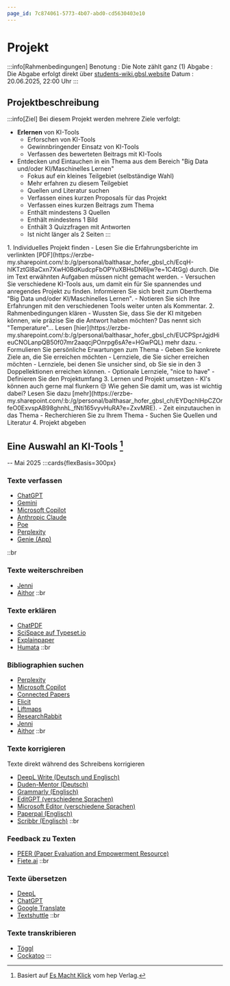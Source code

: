 ```yaml
---
page_id: 7c874061-5773-4b07-abd0-cd5630403e10
---
```


# Projekt

:::info[Rahmenbedingungen]
Benotung
: Die Note zählt ganz ($1$)
Abgabe
: Die Abgabe erfolgt direkt über [students-wiki.gbsl.website](https://students-wiki.gbsl.website/)
Datum
: 20.06.2025, 22:00 Uhr
:::

## Projektbeschreibung

:::info[Ziel]
Bei diesem Projekt werden mehrere Ziele verfolgt:
- **Erlernen** von KI-Tools
    - Erforschen von KI-Tools
    - Gewinnbringender Einsatz von KI-Tools
    - Verfassen des bewerteten Beitrags mit KI-Tools
- Entdecken und Eintauchen in ein Thema aus dem Bereich "Big Data und/oder KI/Maschinelles Lernen"
    - Fokus auf ein kleines Teilgebiet (selbständige Wahl)
    - Mehr erfahren zu diesem Teilgebiet
    - Quellen und Literatur suchen
    - Verfassen eines kurzen Proposals für das Projekt 
    - Verfassen eines kurzen Beitrags zum Thema
    - Enthält mindestens 3 Quellen
    - Enthält mindestens 1 Bild
    - Enthält 3 Quizzfragen mit Antworten
    - Ist nicht länger als 2 Seiten
:::


<Steps>
1. Individuelles Projekt finden
    - Lesen Sie die Erfahrungsberichte im verlinkten [PDF](https://erzbe-my.sharepoint.com/:b:/g/personal/balthasar_hofer_gbsl_ch/EcqH-hlKTztGl8aCxn7XwH0BdKudcpFbOPYuXBHsDN6ljw?e=1C4tGg) durch. Die im Text erwähnten Aufgaben müssen nicht gemacht werden.
    - Versuchen Sie verschiedene KI-Tools aus, um damit ein für Sie spannendes und anregendes Projekt zu finden. Informieren Sie sich breit zum Oberthema "Big Data und/oder KI/Maschinelles Lernen".
    - Notieren Sie sich Ihre Erfahrungen mit den verschiedenen Tools weiter unten als Kommentar.
2. Rahmenbedingungen klären
    - Wussten Sie, dass Sie der KI mitgeben können, wie präzise Sie die Antwort haben möchten? Das nennt sich "Temperature"... Lesen [hier](https://erzbe-my.sharepoint.com/:b:/g/personal/balthasar_hofer_gbsl_ch/EUCPSprJgjdHieuCNOLanpQB50f07mr2aaqcjPOnrpg6sA?e=HGwPQL) mehr dazu.
    - Formulieren Sie persönliche Erwartungen zum Thema
    - Geben Sie konkrete Ziele an, die Sie erreichen möchten
        - Lernziele, die Sie sicher erreichen möchten
        - Lernziele, bei denen Sie unsicher sind, ob Sie sie in den 3 Doppellektionen erreichen können.
        - Optionale Lernziele, "nice to have"
    - Definieren Sie den Projektumfang
3. Lernen und Projekt umsetzen
    - KI's können auch gerne mal flunkern 😒 Wie gehen Sie damit um, was ist wichtig dabei? Lesen Sie dazu [mehr](https://erzbe-my.sharepoint.com/:b:/g/personal/balthasar_hofer_gbsl_ch/EYDqchlHpCZOrfeO0ExvspAB98ghnhL_fNti165vyvHuRA?e=ZxvMRE).
    - Zeit einzutauchen in das Thema
        - Recherchieren Sie zu Ihrem Thema
        - Suchen Sie Quellen und Literatur
4. Projekt abgeben

</Steps>


## Eine Auswahl an KI-Tools [^1]
-- Mai 2025
:::cards{flexBasis=300px}
### Texte **verfassen**
- [ChatGPT](https://chatgpt.com/)
- [Gemini](https://gemini.google.com/)
- [Microsoft Copilot](https://copilot.microsoft.com/chats)
- [Anthropic Claude](https://claude.ai/login?returnTo=%2F%3F)
- [Poe](https://poe.com/login)
- [Perplexity](https://www.perplexity.ai/)
- [Genie (App)](https://usegenie.ai/)

::br
### Texte **weiterschreiben**
- [Jenni](https://jenni.ai/)
- [Aithor](https://aithor.com/de-de)
::br
### Texte **erklären**
- [ChatPDF](https://www.chatpdf.com/de)
- [SciSpace auf Typeset.io](https://scispace.com/)
- [Explainpaper](https://www.explainpaper.com/)
- [Humata](https://www.humata.ai/)
::br
### Bibliographien **suchen**
- [Perplexity](https://www.perplexity.ai/)
- [Microsoft Copilot](https://copilot.microsoft.com/chats)
- [Connected Papers](https://www.connectedpapers.com/)
- [Elicit](https://elicit.com/)
- [Liftmaps](https://www.litmaps.com/)
- [ResearchRabbit](https://www.researchrabbit.ai/)
- [Jenni](https://jenni.ai/)
- [Aithor](https://aithor.com/de-de)
::br
### Texte **korrigieren**
Texte direkt während des Schreibens korrigieren

- [DeepL Write (Deutsch und Englisch)](https://www.deepl.com/de/write)
- [Duden-Mentor (Deutsch)](https://mentor.duden.de/)
- [Grammarly (Englisch)](https://www.grammarly.com/)
- [EditGPT (verschiedene Sprachen)](https://editgpt.app/)
- [Microsoft Editor (verschiedene Sprachen)](https://www.microsoft.com/de-ch/microsoft-365/microsoft-editor?market=ch)
- [Paperpal (Englisch)](https://paperpal.com/)
- [Scribbr (Englisch)](https://www.scribbr.ch/)
::br
### **Feedback** zu Texten
- [PEER (Paper Evaluation and Empowerment Resource)](https://peer-ai-tutor.streamlit.app/)
- [Fiete.ai](https://www.fellofish.com/)
::br
### **Texte** übersetzen
- [DeepL](https://www.deepl.com/de/translator)
- [ChatGPT](https://chatgpt.com/)
- [Google Translate](https://translate.google.com/?sl=auto&tl=de&op=translate)
- [Textshuttle](https://www.supertext.com/de-CH/textshuttle-heisst-neu-supertext)
::br
### **Texte** transkribieren
- [Töggl](https://xn--tggl-5qa.ch/)
- [Cockatoo](https://www.cockatoo.com/)
:::

[^1]: Basiert auf [Es Macht Klick](https://www.hep-verlag.ch/klick) vom hep Verlag.